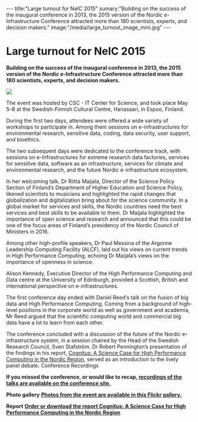 ---
title:"Large turnout for NeIC 2015"
sumary:"Building on the success of the inaugural conference in 2013, the 2015 version of the Nordic e-Infrastructure Conference attracted more than 180 scientists, experts, and decision makers."
image:"/media/large_turnout_image_mini.jpg"
---
=Large turnout for NeIC 2015=

'''Building on the success of the inaugural conference in 2013, the 2015 version of the Nordic e-Infrastructure Conference attracted more than 180 scientists, experts, and decision makers.'''

<img class="smallpic" src="/media/large_turnout_image_mini.jpg">

The event was hosted by CSC - IT Center for Science, and took place May 5–8 at the Swedish-Finnish Cultural Centre, Hanasaari, in Espoo, Finland.

During the first two days, attendees were offered a wide variety of workshops to participate in. Among them sessions on e-infrastructures for environmental research, sensitive data, coding, data security, user support, and bioethics.

The two subsequent days were dedicated to the conference track, with sessions on e-Infrastructures for extreme research data factories, services for sensitive data, software as an infrastructure, services for climate and environmental research, and the future Nordic e-infrastructure ecosystem.

In her welcoming talk, Dr Riitta Maijala, Director of the Science Policy Section of Finland’s Department of Higher Education and Science Policy, likened scientists to musicians and highlighted the rapid changes that globalization and digitalization bring about for the science community. In a global market for services and skills, the Nordic countries need the best services and best skills to be available to them. Dr Maijala highlighted the importance of open science and research and announced that this could be one of the focus areas of Finland’s presidency of the Nordic Council of Ministers in 2016.

Among other high-profile speakers, Dr Paul Messina of the Argonne Leadership Computing Facility (ALCF), laid out his views on current trends in High Performance Computing, echoing Dr Maijala’s views on the importance of openness in science. 

Alison Kennedy, Executive Director of the High Performance Computing and Data centre at the University of Edinburgh, provided a Scottish, British and international perspective on e-infrastructures.

The first conference day ended with Daniel Reed‘s talk on the fusion of big data and High Performance Computing. Coming from a background of high-level positions in the corporate world as well as government and academia, Mr Reed argued that the scientific computing world and commercial big data have a lot to learn from each other.

The conference concluded with a discussion of the future of the Nordic e-infrastructure system, in a session chaired by the Head of the Swedish Research Council, Sven Stafström. Dr Robert Pennington’s presentation of the findings in his report, [http://www.nordforsk.org/en/publications/publications_container/cognitus-a-science-case-for-high-performance-computing-in-the-nordic-region Cognitus: A Science Case for High Performance Computing in the Nordic Region], served as an introduction to the lively panel debate.
Conference Recordings

'''If you missed the conference, or would like to recap, [http://neic2015.nordforsk.org/pages/viewpage.action?pageId=17498121 recordings of the talks are available on the conference site.]'''

'''Photo gallery'''
'''[https://flic.kr/s/aHskamELd5 Photos from the event are available in this Flickr gallery.]'''

'''Report'''
'''[http://www.nordforsk.org/en/publications/publications_container/cognitus-a-science-case-for-high-performance-computing-in-the-nordic-region/ Order or download the report Cognitus: A Science Case for High Performance Computing in the Nordic Region]'''
